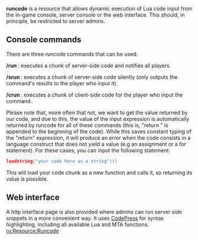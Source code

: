 {{Resource page}}
'''runcode''' is a resource that allows dynamic execution of Lua code input from the in-game console, server console or the web interface. This should, in principle, be restricted to server admins.

==Console commands==
There are three runcode commands that can be used:

'''/run <lua code>''': executes a chunk of server-side code and notifies all players.

'''/srun <lua code>''': executes a chunk of server-side code silently (only outputs the command's results to the player who input it).

'''/crun <lua code>''': executes a chunk of client-side code for the player who input the command.

Please note that, more often that not, we want to get the value returned by our code, and due to this, the value of the input expression is automatically returned by runcode for all of these commands (this is, "return " is appended to the beginning of the code). While this saves constant typing of the "return" expression, it will produce an error when the code consists in a language construct that does not yield a value (e.g an assignment or a for statement). For these cases, you can input the following statement:
<syntaxhighlight lang="lua">
loadstring("your code here as a string")()
</syntaxhighlight>

This will load your code chunk as a new function and calls it, so returning its value is possible.

==Web interface==
A http interface page is also provided where admins can run server side snippets in a more convenient way. It uses [http://codepress.sourceforge.net/ CodePress] for syntax highlighting, including all available Lua and MTA functions.
[[/ru:Resource:Runcode.md|ru:Resource:Runcode]]